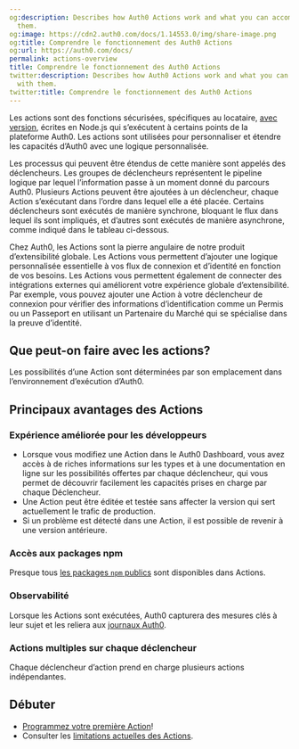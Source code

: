 ```yaml
---
og:description: Describes how Auth0 Actions work and what you can accomplish with
  them.
og:image: https://cdn2.auth0.com/docs/1.14553.0/img/share-image.png
og:title: Comprendre le fonctionnement des Auth0 Actions
og:url: https://auth0.com/docs/
permalink: actions-overview
title: Comprendre le fonctionnement des Auth0 Actions
twitter:description: Describes how Auth0 Actions work and what you can accomplish
  with them.
twitter:title: Comprendre le fonctionnement des Auth0 Actions
---
```


Les actions sont des fonctions sécurisées, spécifiques au locataire, [avec version](/actions/manage-versions), écrites en Node.js qui s’exécutent à certains points de la plateforme Auth0. Les actions sont utilisées pour personnaliser et étendre les capacités d’Auth0 avec une logique personnalisée.



Les processus qui peuvent être étendus de cette manière sont appelés des déclencheurs. Les groupes de déclencheurs représentent le pipeline logique par lequel l’information passe à un moment donné du parcours Auth0. Plusieurs Actions peuvent être ajoutées à un déclencheur, chaque Action s’exécutant dans l’ordre dans lequel elle a été placée. Certains déclencheurs sont exécutés de manière synchrone, bloquant le flux dans lequel ils sont impliqués, et d’autres sont exécutés de manière asynchrone, comme indiqué dans le tableau ci-dessous.

Chez Auth0, les Actions sont la pierre angulaire de notre produit d’extensibilité globale. Les Actions vous permettent d’ajouter une logique personnalisée essentielle à vos flux de connexion et d’identité en fonction de vos besoins. Les Actions vous permettent également de connecter des intégrations externes qui améliorent votre expérience globale d’extensibilité. Par exemple, vous pouvez ajouter une Action à votre déclencheur de connexion pour vérifier des informations d’identification comme un Permis ou un Passeport en utilisant un Partenaire du Marché qui se spécialise dans la preuve d’identité.

## Que peut-on faire avec les actions?

Les possibilités d’une Action sont déterminées par son emplacement dans l’environnement d’exécution d’Auth0.











## Principaux avantages des Actions

### Expérience améliorée pour les développeurs

* Lorsque vous modifiez une Action dans le Auth0 Dashboard, vous avez accès à de riches informations sur les types et à une documentation en ligne sur les possibilités offertes par chaque déclencheur, qui vous permet de découvrir facilement les capacités prises en charge par chaque Déclencheur.
* Une Action peut être éditée et testée sans affecter la version qui sert actuellement le trafic de production.
* Si un problème est détecté dans une Action, il est possible de revenir à une version antérieure.

### Accès aux packages npm

Presque tous [les packages `npm` publics](https://www.npmjs.com/) sont disponibles dans Actions.

### Observabilité

Lorsque les Actions sont exécutées, Auth0 capturera des mesures clés à leur sujet et les reliera aux [journaux Auth0](/logs).

### Actions multiples sur chaque déclencheur

Chaque déclencheur d’action prend en charge plusieurs actions indépendantes.

## Débuter

* [Programmez votre première Action](/actions/write-your-first-action)!
* Consulter les [limitations actuelles des Actions](/actions/limitations).